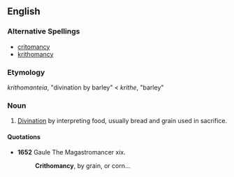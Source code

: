 ==English==

===Alternative Spellings===
*[[critomancy]]
*[[krithomancy]]

===Etymology===
{{AGr.}} ''krithomanteia'', "divination by barley" < ''krithe'', "barley"

===Noun===
{{en-noun|-}}

# [[divination|Divination]] by interpreting food, usually bread and grain used in sacrifice.

====Quotations====
*'''1652''' Gaule The Magastromancer xix.
*:'''Crithomancy''', by grain, or corn...